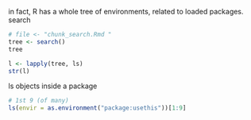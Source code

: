 
in fact,  R has a whole tree of environments, related to loaded packages.
search
```r
# file <- "chunk_search.Rmd "
tree <- search()
tree

l <- lapply(tree, ls)
str(l)
```

ls objects inside a package
```r
# 1st 9 (of many)
ls(envir = as.environment("package:usethis"))[1:9]
```
